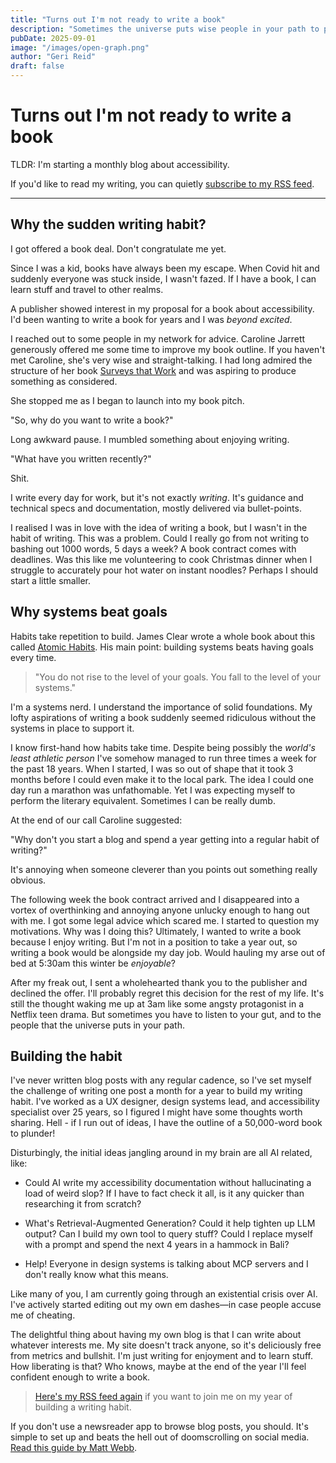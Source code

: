 ```yaml
---
title: "Turns out I'm not ready to write a book"
description: "Sometimes the universe puts wise people in your path to point out the obvious. Like maybe start with a blog before committing to 50,000 words."
pubDate: 2025-09-01
image: "/images/open-graph.png"
author: "Geri Reid"
draft: false
---
```


# Turns out I'm not ready to write a book

TLDR: I'm starting a monthly blog about accessibility. 

If you'd like to read my writing, you can quietly [subscribe to my RSS feed](https://gerireid.com/rss.xml).

---

## Why the sudden writing habit?

I got offered a book deal. Don't congratulate me yet.

Since I was a kid, books have always been my escape. When Covid hit and suddenly everyone was stuck inside, I wasn't fazed. If I have a book, I can learn stuff and travel to other realms.

A publisher showed interest in my proposal for a book about accessibility. I'd been wanting to write a book for years and I was *beyond excited*.

I reached out to some people in my network for advice. Caroline Jarrett generously offered me some time to improve my book outline. If you haven't met Caroline, she's very wise and straight-talking. I had long admired the structure of her book [Surveys that Work](https://www.effortmark.co.uk/surveysthatwork-the-book-and-extras/) and was aspiring to produce something as considered.

She stopped me as I began to launch into my book pitch.

"So, why do you want to write a book?"

Long awkward pause. I mumbled something about enjoying writing.

"What have you written recently?"

Shit.

I write every day for work, but it's not exactly *writing*. It's guidance and technical specs and documentation, mostly delivered via bullet-points.

I realised I was in love with the idea of writing a book, but I wasn't in the habit of writing. This was a problem. Could I really go from not writing to bashing out 1000 words, 5 days a week? A book contract comes with deadlines. Was this like me volunteering to cook Christmas dinner when I struggle to accurately pour hot water on instant noodles? Perhaps I should start a little smaller.

## Why systems beat goals

Habits take repetition to build. James Clear wrote a whole book about this called [Atomic Habits](https://jamesclear.com/atomic-habits). His main point: building systems beats having goals every time.

> "You do not rise to the level of your goals. You fall to the level of your systems."

I'm a systems nerd. I understand the importance of solid foundations. My lofty aspirations of writing a book suddenly seemed ridiculous without the systems in place to support it.

I know first-hand how habits take time. Despite being possibly the *world's least athletic person* I've somehow managed to run three times a week for the past 18 years. When I started, I was so out of shape that it took 3 months before I could even make it to the local park. The idea I could one day run a marathon was unfathomable. Yet I was expecting myself to perform the literary equivalent. Sometimes I can be really dumb.

At the end of our call Caroline suggested:

"Why don't you start a blog and spend a year getting into a regular habit of writing?"

It's annoying when someone cleverer than you points out something really obvious. 

The following week the book contract arrived and I disappeared into a vortex of overthinking and annoying anyone unlucky enough to hang out with me. I got some legal advice which scared me. I started to question my motivations. Why was I doing this? Ultimately, I wanted to write a book because I enjoy writing. But I'm not in a position to take a year out, so writing a book would be alongside my day job. Would hauling my arse out of bed at 5:30am this winter be *enjoyable*? 

After my freak out, I sent a wholehearted thank you to the publisher and declined the offer. I'll probably regret this decision for the rest of my life. It's still the thought waking me up at 3am like some angsty protagonist in a Netflix teen drama. But sometimes you have to listen to your gut, and to the people that the universe puts in your path.

## Building the habit

I've never written blog posts with any regular cadence, so I've set myself the challenge of writing one post a month for a year to build my writing habit. I've worked as a UX designer, design systems lead, and accessibility specialist over 25 years, so I figured I might have some thoughts worth sharing. Hell - if I run out of ideas, I have the outline of a 50,000-word book to plunder!

Disturbingly, the initial ideas jangling around in my brain are all AI related, like:

* Could AI write my accessibility documentation without hallucinating a load of weird slop? If I have to fact check it all, is it any quicker than researching it from scratch?

* What's Retrieval-Augmented Generation? Could it help tighten up LLM output? Can I build my own tool to query stuff? Could I replace myself with a prompt and spend the next 4 years in a hammock in Bali?

* Help! Everyone in design systems is talking about MCP servers and I don't really know what this means.

Like many of you, I am currently going through an existential crisis over AI. I've actively started editing out my own em dashes—in case people accuse me of cheating. 

The delightful thing about having my own blog is that I can write about whatever interests me. My site doesn't track anyone, so it's deliciously free from metrics and bullshit. I'm just writing for enjoyment and to learn stuff. How liberating is that? Who knows, maybe at the end of the year I'll feel confident enough to write a book.

> [Here's my RSS feed again](https://gerireid.com/rss.xml) if you want to join me on my year of building a writing habit. 

If you don't use a newsreader app to browse blog posts, you should. It's simple to set up and beats the hell out of doomscrolling on social media. [Read this guide by Matt Webb](https://aboutfeeds.com/).












